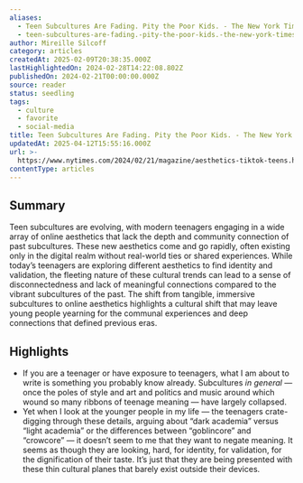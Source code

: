 ```yaml
---
aliases:
  - Teen Subcultures Are Fading. Pity the Poor Kids. - The New York Times
  - teen-subcultures-are-fading.-pity-the-poor-kids.-the-new-york-times
author: Mireille Silcoff
category: articles
createdAt: 2025-02-09T20:38:35.000Z
lastHighlightedOn: 2024-02-28T14:22:08.802Z
publishedOn: 2024-02-21T00:00:00.000Z
source: reader
status: seedling
tags:
  - culture
  - favorite
  - social-media
title: Teen Subcultures Are Fading. Pity the Poor Kids. - The New York Times
updatedAt: 2025-04-12T15:55:16.000Z
url: >-
  https://www.nytimes.com/2024/02/21/magazine/aesthetics-tiktok-teens.html?utm_source=substack&utm_medium=email
contentType: articles
---
```

## Summary

Teen subcultures are evolving, with modern teenagers engaging in a wide array of online aesthetics that lack the depth and community connection of past subcultures. These new aesthetics come and go rapidly, often existing only in the digital realm without real-world ties or shared experiences. While today’s teenagers are exploring different aesthetics to find identity and validation, the fleeting nature of these cultural trends can lead to a sense of disconnectedness and lack of meaningful connections compared to the vibrant subcultures of the past. The shift from tangible, immersive subcultures to online aesthetics highlights a cultural shift that may leave young people yearning for the communal experiences and deep connections that defined previous eras.

## Highlights

- If you are a teenager or have exposure to teenagers, what I am about to write is something you probably know already. Subcultures _in general_ — once the poles of style and art and politics and music around which wound so many ribbons of teenage meaning — have largely collapsed.
- Yet when I look at the younger people in my life — the teenagers crate-digging through these details, arguing about “dark academia” versus “light academia” or the differences between “goblincore” and “crowcore” — it doesn’t seem to me that they want to negate meaning. It seems as though they are looking, hard, for identity, for validation, for the dignification of their taste. It’s just that they are being presented with these thin cultural planes that barely exist outside their devices.
